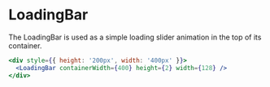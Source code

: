 
<Meta title="MDX|LoadingBar" component={LoadingBar} />

# LoadingBar

The LoadingBar is used as a simple loading slider animation in the top of its container.

<Preview>
  <div style={{ height: '200px', width: '400px' }}>
    <LoadingBar containerWidth={400} height={2} width={128} />
  </div>
</Preview>

```jsx
<div style={{ height: '200px', width: '400px' }}>
  <LoadingBar containerWidth={400} height={2} width={128} />
</div>
```

<ArgsTypes of={LoadingBar} />
